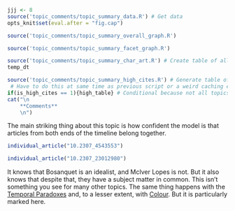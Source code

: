 ```r
jjj <- 8
source('topic_comments/topic_summary_data.R') # Get data
opts_knit$set(eval.after = "fig.cap")
```

```r
source('topic_comments/topic_summary_overall_graph.R')
```

```r
source('topic_comments/topic_summary_facet_graph.R')
```

```r
source('topic_comments/topic_summary_char_art.R') # Create table of all articles in topic
temp_dt
```

```r
source('topic_comments/topic_summary_high_cites.R') # Generate table of highly cited articles. 
 # Have to do this at same time as previous script or a weird caching error occurs.
if(is_high_cites == 1){high_table} # Conditional because not all topics have high cites
cat("\n
	**Comments**
	\n")
```

The main striking thing about this topic is how confident the model is that articles from both ends of the timeline belong together. 

```r
individual_article("10.2307_4543553")
```

```r
individual_article("10.2307_23012980")
```

It knows that Bosanquet is an idealist, and McIver Lopes is not. But it also knows that despite that, they have a subject matter in common. This isn't something you see for many other topics. The same thing happens with the [Temporal Paradoxes](#topic19) and, to a lesser extent, with [Colour](#topic40). But it is particularly marked here.